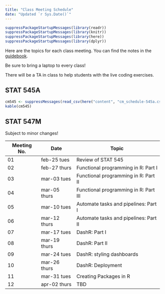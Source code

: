 ```yaml
---
title: "Class Meeting Schedule"
date: "Updated `r Sys.Date()`"
---
```


```r
suppressPackageStartupMessages(library(readr))
suppressPackageStartupMessages(library(knitr))
suppressPackageStartupMessages(library(here))
suppressPackageStartupMessages(library(dplyr))
```

Here are the topics for each class meeting. You can find the notes in the [guidebook](https://stat545guidebook.netlify.com).

Be sure to bring a laptop to every class!

There will be a TA in class to help students with the live coding exercises. 

## STAT 545A

```r
cm545 <- suppressMessages(read_csv(here("content", "cm_schedule-545a.csv")))
kable(cm545)
```


## STAT 547M

Subject to minor changes!

| Meeting No.         | Date         | Topic | 
|---------------------|--------------|-------|
| 01 | feb-25 tues    | Review of STAT 545 |
| 02 | feb-27 thurs   | Functional programming in R: Part I |
| 03 | mar-03 tues    | Functional programming in R: Part II |
| 04 | mar-05 thurs   | Functional programming in R: Part III |
| 05 | mar-10 tues    | Automate tasks and pipelines: Part I |
| 06 | mar-12 thurs   | Automate tasks and pipelines: Part II |
| 07 | mar-17 tues    | DashR: Part I |
| 08 | mar-19 thurs   | DashR: Part II |
| 09 | mar-24 tues    | DashR: styling dashboards |
| 10 | mar-26 thurs   | DashR: Deployment|
| 11 | mar-31 tues    | Creating Packages in R |
| 12 | apr-02 thurs   | TBD |